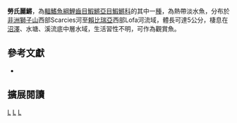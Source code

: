 {{Speciesbox 
| taxon = Scriptaphyosemion roloffi
| status = NT
| status_system = IUCN3.1
| authority =  [[Roloff|Roloff]], 1936
| synonyms = *''Aphyosemion roloffi, Roloff, 1936''
*''Roloffia roloffi, Roloff, 1936''
*''Aphyosemion roloffi,Ahl, 1937''
*''Roloffia roloffi hastingsi, Roloff, 1971''
*''Aphyosemion hastingsi, Roloff, 1971''
}}
'''勞氏麗鱂'''，為[[輻鰭魚綱|輻鰭魚綱]][[鯉齒目|鯉齒目]][[鰕鱂亞目|鰕鱂亞目]][[鰕鱂科|鰕鱂科]]的其中一[[種|種]]，為熱帶淡水魚，分布於[[非洲|非洲]][[塞拉利昂|獅子山]]西部Scarcies河至[[賴比瑞亞|賴比瑞亞]]西部Lofa河流域，體長可達5公分，棲息在[[沼澤|沼澤]]、水塘、溪流底中層水域，生活習性不明，可作為觀賞魚。
== 參考文獻 ==
*{{FishBase_species|genus=Scriptaphyosemion|species=roloffi|year=2014|month=8}}

== 擴展閱讀 ==
{{refbegin}}
{{wikispecies-inline|Scriptaphyosemion roloffi|勞氏麗鱂}}
{{refend}}
{{Taxonbar|from=Q5583608}}

[[Category:IUCN紅色名錄近危物種|L]]
[[Category:觀賞魚|L]]
[[Category:麗鱂屬|L]]


{{魚類小作品}}